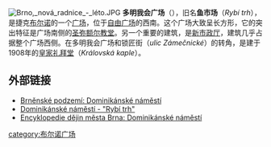 [[File:Brno,_nová_radnice_-_léto.JPG|thumb]]
'''多明我会广场'''（{{lang-cs|Dominikánské náměstí'}}），旧名'''鱼市场'''（''Rybí trh''），是捷克[[布尔诺|布尔诺]]的一个[[广场|广场]]，位于[[自由广场_(布尔诺)|自由广场]]的西南。这个广场大致呈长方形，它的突出特征是广场南侧的[[圣弥额尔教堂_(布尔诺)|圣弥额尔教堂]]。另一个重要的建筑，是[[新市政厅_(布尔诺)|新市政厅]]，建筑几乎占据整个广场西侧。在多明我会广场和锁匠街（''ulic Zámečnické''）的转角，是建于1908年的[[皇家礼拜堂_(布尔诺)|皇家礼拜堂]]（''Královská kaple''）。

== 外部链接 ==
{{Commonscat|Dominikánské náměstí}}
*[http://www2.brno.cz/index.php?nav01=4076&nav02=4077&nav03=4090 Brněnské podzemí: Dominikánské náměstí]{{Wayback|url=http://www2.brno.cz/index.php?nav01=4076&nav02=4077&nav03=4090 |date=20200606183212 }}
*[https://web.archive.org/web/20100914052825/http://www.mojebrno.wz.cz/inka--brno-namesti-dominikanske-namesti.html Dominikánské náměstí - "Rybí trh"]
*[http://www.brna.cz/home-mmb/?acc=profil_ulice&load=939 Encyklopedie dějin města Brna: Dominikánské náměstí]

[[category:布尔诺广场|category:布尔诺广场]]
